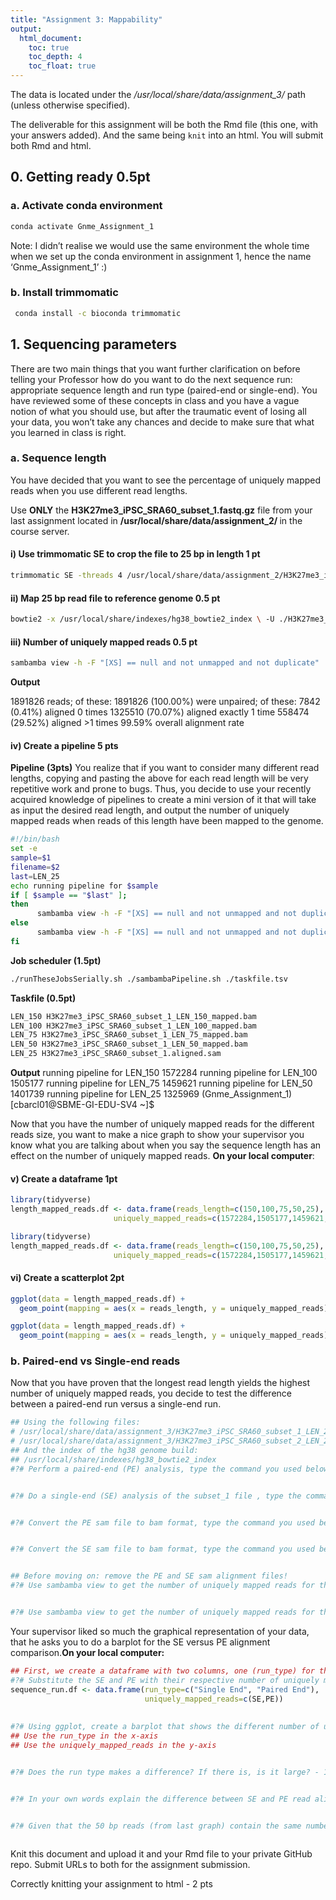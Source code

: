 ```yaml
---
title: "Assignment 3: Mappability"
output:
  html_document:
    toc: true
    toc_depth: 4
    toc_float: true
---
```



The data is located under the */usr/local/share/data/assignment_3/* path (unless otherwise specified). 

The deliverable for this assignment will be both the Rmd file (this one, with your answers added). And the same being `knit` into an html. You will submit both Rmd and html. 


## 0. Getting ready 0.5pt

### a. Activate conda environment

```bash
conda activate Gnme_Assignment_1
```

Note: I didn't realise we would use the same environment the whole time when we set up the conda environment in assignment 1, hence the name 'Gnme_Assignment_1' :)


### b. Install trimmomatic

```bash
 conda install -c bioconda trimmomatic
```


## 1. Sequencing parameters

There are two main things that you want further clarification on before telling your Professor how do you want to do the next sequence run: appropriate sequence length and run type (paired-end or single-end). You have reviewed some of these concepts in class and you have a vague notion of what you should use, but after the traumatic event of losing all your data, you won't take any chances and decide to make sure that what you learned in class is right.


### a. Sequence length

You have decided that you want to see the percentage of uniquely mapped reads when you use different read lengths. 

Use **ONLY** the **H3K27me3_iPSC_SRA60_subset_1.fastq.gz** file from your last assignment located in **/usr/local/share/data/assignment_2/ ** in the course server. 

#### i) Use trimmomatic SE to crop the file to 25 bp in length 1 pt

```bash
trimmomatic SE -threads 4 /usr/local/share/data/assignment_2/H3K27me3_iPSC_SRA60_subset_1.fastq.gz ./H3K27me3_iPSC_SRA60_subset_1.trimmed.fastq.gz CROP:25
```



#### ii) Map 25 bp read file to reference genome 0.5 pt

```bash
bowtie2 -x /usr/local/share/indexes/hg38_bowtie2_index \ -U ./H3K27me3_iPSC_SRA60_subset_1.trimmed.fastq.gz \ -S ./H3K27me3_iPSC_SRA60_subset_1.aligned.sam
```



#### iii) Number of uniquely mapped reads 0.5 pt

```bash
sambamba view -h -F "[XS] == null and not unmapped and not duplicate"  ./H3K27me3_iPSC_SRA60_subset_1.aligned.sam -o unique_mapped.bam
```


**Output**

1891826 reads; of these:
  1891826 (100.00%) were unpaired; of these:
    7842 (0.41%) aligned 0 times
    1325510 (70.07%) aligned exactly 1 time
    558474 (29.52%) aligned >1 times
99.59% overall alignment rate



#### iv) Create a pipeline 5 pts

**Pipeline (3pts)** 
You realize that if you want to consider many different read lengths, copying and pasting the above for each read length will be very repetitive work and prone to bugs. Thus, you decide to use your recently acquired knowledge of pipelines to create a mini version of it that will take as input the desired read length, and output the number of uniquely mapped reads when reads of this length have been mapped to the genome. 

```bash
#!/bin/bash
set -e 
sample=$1
filename=$2
last=LEN_25
echo running pipeline for $sample
if [ $sample == "$last" ];
then
      sambamba view -h -F "[XS] == null and not unmapped and not duplicate" ./$filename -o ./uniquelyMappedReads.bam
else        
      sambamba view -h -F "[XS] == null and not unmapped and not duplicate" /usr/local/share/data/assignment_3/$filename -o ./uniquelyMappedReads.bam
fi
```


**Job scheduler (1.5pt)**

```bash
./runTheseJobsSerially.sh ./sambambaPipeline.sh ./taskfile.tsv
```


**Taskfile (0.5pt)**

```bash
LEN_150 H3K27me3_iPSC_SRA60_subset_1_LEN_150_mapped.bam
LEN_100 H3K27me3_iPSC_SRA60_subset_1_LEN_100_mapped.bam
LEN_75 H3K27me3_iPSC_SRA60_subset_1_LEN_75_mapped.bam
LEN_50 H3K27me3_iPSC_SRA60_subset_1_LEN_50_mapped.bam
LEN_25 H3K27me3_iPSC_SRA60_subset_1.aligned.sam
```

**Output**
running pipeline for LEN_150
1572284
running pipeline for LEN_100
1505177
running pipeline for LEN_75
1459621
running pipeline for LEN_50
1401739
running pipeline for LEN_25
1325969
(Gnme_Assignment_1) [cbarcl01@SBME-GI-EDU-SV4 ~]$



Now that you have the number of uniquely mapped reads for the different reads size, you want to make a nice graph to show your supervisor you know what you are talking about when you say the sequence length has an effect on the number of uniquely mapped reads. **On your local computer**:


#### v) Create a dataframe 1pt

```r
library(tidyverse)
length_mapped_reads.df <- data.frame(reads_length=c(150,100,75,50,25),
                       uniquely_mapped_reads=c(1572284,1505177,1459621,1401739,1325969))
```


```r
library(tidyverse)
length_mapped_reads.df <- data.frame(reads_length=c(150,100,75,50,25),
                       uniquely_mapped_reads=c(1572284,1505177,1459621,1401739,1325969))
```


#### vi) Create a scatterplot 2pt

```r
ggplot(data = length_mapped_reads.df) + 
  geom_point(mapping = aes(x = reads_length, y = uniquely_mapped_reads))
```

```r
ggplot(data = length_mapped_reads.df) + 
  geom_point(mapping = aes(x = reads_length, y = uniquely_mapped_reads))
```



### b. Paired-end vs Single-end reads


Now that you have proven that the longest read length yields the highest number of uniquely mapped reads, you decide to test the difference between a paired-end run versus a single-end run. 

```bash
## Using the following files: 
# /usr/local/share/data/assignment_3/H3K27me3_iPSC_SRA60_subset_1_LEN_25.fastq.gz
# /usr/local/share/data/assignment_3/H3K27me3_iPSC_SRA60_subset_2_LEN_25.fastq.gz
## And the index of the hg38 genome build: 
## /usr/local/share/indexes/hg38_bowtie2_index
#?# Perform a paired-end (PE) analysis, type the command you used below: - 0.5 pt


#?# Do a single-end (SE) analysis of the subset_1 file , type the command you used below: - 0.5 pt


#?# Convert the PE sam file to bam format, type the command you used below: - 0.5 pt


#?# Convert the SE sam file to bam format, type the command you used below: - 0.5 pt


## Before moving on: remove the PE and SE sam alignment files!
#?# Use sambamba view to get the number of uniquely mapped reads for the PE alignment, type the command you used below: - 0.5 pt 


#?# Use sambamba view to get the number of uniquely mapped reads for the SE alignment, type the command you used below: - 0.5 pt 


```

Your supervisor liked so much the graphical representation of your data, that he asks you to do a barplot for the SE versus PE alignment comparison.**On your local computer:**

```r
## First, we create a dataframe with two columns, one (run_type) for the different run types and another (uniquely_mapped_reads for the number of uniquely mapped reads.
#?# Substitute the SE and PE with their respective number of uniquely mapped reads that you got from sambamba view: - 1 pt
sequence_run.df <- data.frame(run_type=c("Single End", "Paired End"),
                              uniquely_mapped_reads=c(SE,PE))
                              
                              
#?# Using ggplot, create a barplot that shows the different number of uniquely mapped reads between the two run types: - 2 pt
## Use the run_type in the x-axis
## Use the uniquely_mapped_reads in the y-axis


#?# Does the run type makes a difference? If there is, is it large? - 1 pt


#?# In your own words explain the difference between SE and PE read alignment. - 1 pt


#?# Given that the 50 bp reads (from last graph) contain the same number of bases as two 25 bp reads (25 bp PE; 25+25=50), why are the number of uniquely mapping reads different between these two? Which has more? Why do you think this is? - 3 pts
  
```

Knit this document and upload it and your Rmd file to your private GitHub repo. Submit URLs to both for the assignment submission.

Correctly knitting your assignment to html - 2 pts
